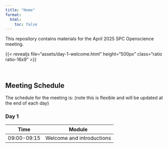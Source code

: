 ```yaml
---
title: "Home"
format: 
  html:
    toc: false
---
```


This repository contains materials for the April 2025 SPC Openscience meeting. 

{{< revealjs file="assets/day-1-welcome.html" height="500px" class="ratio ratio-16x9" >}}

<br>

## Meeting Schedule  
The schedule for the meeting is: (note this is flexible and will be updated at the end of each day) 

### Day 1  

|Time    |Module  |
|--------|--------|
|09:00-09:15| Welcome and introductions|




